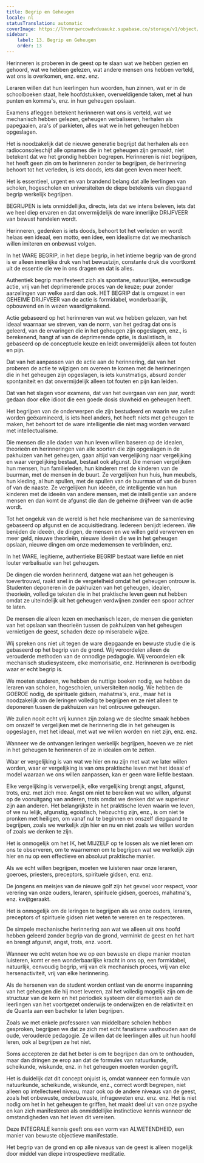 ```yaml
---
title: Begrip en Geheugen
locale: nl
statusTranslation: automatic
coverImage: https://lhvmrqwrcowdvduuaukz.supabase.co/storage/v1/object/public/strapi-uploads/small_cover-educacion-fundamental.webp-2d51a7828a2b1309555be27f7e2a61a0.webp
sidebar:
    label: 13. Begrip en Geheugen
    order: 13
---
```

Herinneren is proberen in de geest op te slaan wat we hebben gezien en gehoord, wat we hebben gelezen, wat andere mensen ons hebben verteld, wat ons is overkomen, enz. enz. enz.

Leraren willen dat hun leerlingen hun woorden, hun zinnen, wat er in de schoolboeken staat, hele hoofdstukken, overweldigende taken, met al hun punten en komma's, enz. in hun geheugen opslaan.

Examens afleggen betekent herinneren wat ons is verteld, wat we mechanisch hebben gelezen, geheugen verbaliseren, herhalen als papegaaien, ara's of parkieten, alles wat we in het geheugen hebben opgeslagen.

Het is noodzakelijk dat de nieuwe generatie begrijpt dat herhalen als een radioconsoleschijf alle opnames die in het geheugen zijn gemaakt, niet betekent dat we het grondig hebben begrepen. Herinneren is niet begrijpen, het heeft geen zin om te herinneren zonder te begrijpen, de herinnering behoort tot het verleden, is iets doods, iets dat geen leven meer heeft.

Het is essentieel, urgent en van brandend belang dat alle leerlingen van scholen, hogescholen en universiteiten de diepe betekenis van diepgaand begrip werkelijk begrijpen.

BEGRIJPEN is iets onmiddellijks, directs, iets dat we intens beleven, iets dat we heel diep ervaren en dat onvermijdelijk de ware innerlijke DRIJFVEER van bewust handelen wordt.

Herinneren, gedenken is iets doods, behoort tot het verleden en wordt helaas een ideaal, een motto, een idee, een idealisme dat we mechanisch willen imiteren en onbewust volgen.

In het WARE BEGRIP, in het diepe begrip, in het intieme begrip van de grond is er alleen innerlijke druk van het bewustzijn, constante druk die voortkomt uit de essentie die we in ons dragen en dat is alles.

Authentiek begrip manifesteert zich als spontane, natuurlijke, eenvoudige actie, vrij van het deprimerende proces van de keuze; puur zonder aarzelingen van welke aard dan ook. HET BEGRIP dat is omgezet in een GEHEIME DRIJFVEER van de actie is formidabel, wonderbaarlijk, opbouwend en in wezen waardigmakend.

Actie gebaseerd op het herinneren van wat we hebben gelezen, van het ideaal waarnaar we streven, van de norm, van het gedrag dat ons is geleerd, van de ervaringen die in het geheugen zijn opgeslagen, enz., is berekenend, hangt af van de deprimerende optie, is dualistisch, is gebaseerd op de conceptuele keuze en leidt onvermijdelijk alleen tot fouten en pijn.

Dat van het aanpassen van de actie aan de herinnering, dat van het proberen de actie te wijzigen om overeen te komen met de herinneringen die in het geheugen zijn opgeslagen, is iets kunstmatigs, absurd zonder spontaniteit en dat onvermijdelijk alleen tot fouten en pijn kan leiden.

Dat van het slagen voor examens, dat van het overgaan van een jaar, wordt gedaan door elke idioot die een goede dosis sluwheid en geheugen heeft.

Het begrijpen van de onderwerpen die zijn bestudeerd en waarin we zullen worden geëxamineerd, is iets heel anders, het heeft niets met geheugen te maken, het behoort tot de ware intelligentie die niet mag worden verward met intellectualisme.

Die mensen die alle daden van hun leven willen baseren op de idealen, theorieën en herinneringen van alle soorten die zijn opgeslagen in de pakhuizen van het geheugen, gaan altijd van vergelijking naar vergelijking en waar vergelijking bestaat, bestaat ook afgunst. Die mensen vergelijken hun mensen, hun familieleden, hun kinderen met de kinderen van de buurman, met de mensen in de buurt. Ze vergelijken hun huis, hun meubels, hun kleding, al hun spullen, met de spullen van de buurman of van de buren of van de naaste. Ze vergelijken hun ideeën, de intelligentie van hun kinderen met de ideeën van andere mensen, met de intelligentie van andere mensen en dan komt de afgunst die dan de geheime drijfveer van de actie wordt.

Tot het ongeluk van de wereld is het hele mechanisme van de samenleving gebaseerd op afgunst en de acquisitiedrang. Iedereen benijdt iedereen. We benijden de ideeën, de dingen, de mensen en we willen geld verwerven en meer geld, nieuwe theorieën, nieuwe ideeën die we in het geheugen opslaan, nieuwe dingen om onze medemensen te verblinden, enz.

In het WARE, legitieme, authentieke BEGRIP bestaat ware liefde en niet louter verbalisatie van het geheugen.

De dingen die worden herinnerd, datgene wat aan het geheugen is toevertrouwd, raakt snel in de vergetelheid omdat het geheugen ontrouw is. Studenten deponeren in de pakhuizen van het geheugen, idealen, theorieën, volledige teksten die in het praktische leven geen nut hebben omdat ze uiteindelijk uit het geheugen verdwijnen zonder een spoor achter te laten.

De mensen die alleen lezen en mechanisch lezen, de mensen die genieten van het opslaan van theorieën tussen de pakhuizen van het geheugen vernietigen de geest, schaden deze op miserabele wijze.

Wij spreken ons niet uit tegen de ware diepgaande en bewuste studie die is gebaseerd op het begrip van de grond. Wij veroordelen alleen de verouderde methoden van de onnodige pedagogie. Wij veroordelen elk mechanisch studiesysteem, elke memorisatie, enz. Herinneren is overbodig waar er echt begrip is.

We moeten studeren, we hebben de nuttige boeken nodig, we hebben de leraren van scholen, hogescholen, universiteiten nodig. We hebben de GOEROE nodig, de spirituele gidsen, mahatma's, enz., maar het is noodzakelijk om de leringen volledig te begrijpen en ze niet alleen te deponeren tussen de pakhuizen van het ontrouwe geheugen.

We zullen nooit echt vrij kunnen zijn zolang we de slechte smaak hebben om onszelf te vergelijken met de herinnering die in het geheugen is opgeslagen, met het ideaal, met wat we willen worden en niet zijn, enz. enz.

Wanneer we de ontvangen leringen werkelijk begrijpen, hoeven we ze niet in het geheugen te herinneren of ze in idealen om te zetten.

Waar er vergelijking is van wat we hier en nu zijn met wat we later willen worden, waar er vergelijking is van ons praktische leven met het ideaal of model waaraan we ons willen aanpassen, kan er geen ware liefde bestaan.

Elke vergelijking is verwerpelijk, elke vergelijking brengt angst, afgunst, trots, enz. met zich mee. Angst om niet te bereiken wat we willen, afgunst op de vooruitgang van anderen, trots omdat we denken dat we superieur zijn aan anderen. Het belangrijkste in het praktische leven waarin we leven, of we nu lelijk, afgunstig, egoïstisch, hebzuchtig zijn, enz., is om niet te pronken met heiligen, om vanaf nul te beginnen en onszelf diepgaand te begrijpen, zoals we werkelijk zijn hier en nu en niet zoals we willen worden of zoals we denken te zijn.

Het is onmogelijk om het IK, het MIJZELF op te lossen als we niet leren om ons te observeren, om te waarnemen om te begrijpen wat we werkelijk zijn hier en nu op een effectieve en absoluut praktische manier.

Als we echt willen begrijpen, moeten we luisteren naar onze leraren, goeroes, priesters, preceptors, spirituele gidsen, enz. enz.

De jongens en meisjes van de nieuwe golf zijn het gevoel voor respect, voor verering van onze ouders, leraren, spirituele gidsen, goeroes, mahatma's, enz. kwijtgeraakt.

Het is onmogelijk om de leringen te begrijpen als we onze ouders, leraren, preceptors of spirituele gidsen niet weten te vereren en te respecteren.

De simpele mechanische herinnering aan wat we alleen uit ons hoofd hebben geleerd zonder begrip van de grond, verminkt de geest en het hart en brengt afgunst, angst, trots, enz. voort.

Wanneer we echt weten hoe we op een bewuste en diepe manier moeten luisteren, komt er een wonderbaarlijke kracht in ons op, een formidabel, natuurlijk, eenvoudig begrip, vrij van elk mechanisch proces, vrij van elke hersenactiviteit, vrij van elke herinnering.

Als de hersenen van de student worden ontlast van de enorme inspanning van het geheugen die hij moet leveren, zal het volledig mogelijk zijn om de structuur van de kern en het periodiek systeem der elementen aan de leerlingen van het voortgezet onderwijs te onderwijzen en de relativiteit en de Quanta aan een bachelor te laten begrijpen.

Zoals we met enkele professoren van middelbare scholen hebben gesproken, begrijpen we dat ze zich met echt fanatisme vasthouden aan de oude, verouderde pedagogie. Ze willen dat de leerlingen alles uit hun hoofd leren, ook al begrijpen ze het niet.

Soms accepteren ze dat het beter is om te begrijpen dan om te onthouden, maar dan dringen ze erop aan dat de formules van natuurkunde, scheikunde, wiskunde, enz. in het geheugen moeten worden gegrift.

Het is duidelijk dat dit concept onjuist is, omdat wanneer een formule van natuurkunde, scheikunde, wiskunde, enz., correct wordt begrepen, niet alleen op intellectueel niveau, maar ook op de andere niveaus van de geest, zoals het onbewuste, onderbewuste, infrageweten enz. enz. enz. Het is niet nodig om het in het geheugen te griffen, het maakt deel uit van onze psyche en kan zich manifesteren als onmiddellijke instinctieve kennis wanneer de omstandigheden van het leven dit vereisen.

Deze INTEGRALE kennis geeft ons een vorm van ALWETENDHEID, een manier van bewuste objectieve manifestatie.

Het begrip van de grond en op alle niveaus van de geest is alleen mogelijk door middel van diepe introspectieve meditatie.

